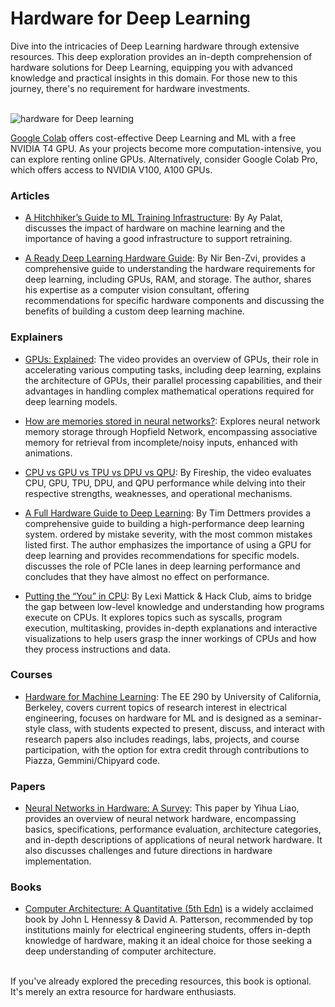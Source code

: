 # Hardware for Deep Learning

Dive into the intricacies of Deep Learning hardware through extensive resources. This deep exploration provides an in-depth comprehension of hardware solutions for Deep Learning, equipping you with advanced knowledge and practical insights in this domain.
For those new to this journey, there's no requirement for hardware investments. 

<br />
<div>
  <img src="/static/img/hardware.png" alt="hardware for Deep learning" />
</div>

[Google Colab](https://colab.research.google.com/) offers cost-effective Deep Learning and ML with a free NVIDIA T4 GPU. As your projects become more computation-intensive, you can explore renting online GPUs. Alternatively, consider Google Colab Pro, which offers access to NVIDIA V100, A100 GPUs.

### Articles

- [A Hitchhiker’s Guide to ML Training Infrastructure](https://insights.sei.cmu.edu/blog/a-hitchhikers-guide-to-ml-training-infrastructure/): By Ay Palat, discusses the impact of hardware on machine learning and the importance of having a good infrastructure to support retraining.

- [A Ready Deep Learning Hardware Guide](https://towardsdatascience.com/another-deep-learning-hardware-guide-73a4c35d3e86): By Nir Ben-Zvi, provides a comprehensive guide to understanding the hardware requirements for deep learning, including GPUs, RAM, and storage. The author, shares his expertise as a computer vision consultant, offering recommendations for specific hardware components and discussing the benefits of building a custom deep learning machine.

### Explainers

- [GPUs: Explained](https://www.youtube.com/watch?v=LfdK-v0SbGI): The video provides an overview of GPUs, their role in accelerating various computing tasks, including deep learning, explains the architecture of GPUs, their parallel processing capabilities, and their advantages in handling complex mathematical operations required for deep learning models.

- [How are memories stored in neural networks?](https://www.youtube.com/watch?v=piF6D6CQxUw): Explores neural network memory storage through Hopfield Network, encompassing associative memory for retrieval from incomplete/noisy inputs, enhanced with animations.

- [CPU vs GPU vs TPU vs DPU vs QPU](https://www.youtube.com/watch?v=r5NQecwZs1A): By Fireship, the video evaluates CPU, GPU, TPU, DPU, and QPU performance while delving into their respective strengths, weaknesses, and operational mechanisms.

- [A Full Hardware Guide to Deep Learning](https://timdettmers.com/2018/12/16/deep-learning-hardware-guide/#CPU_and_PCI-Express): By Tim Dettmers provides a comprehensive guide to building a high-performance deep learning system. ordered by mistake severity, with the most common mistakes listed first. The author emphasizes the importance of using a GPU for deep learning and provides recommendations for specific models. discusses the role of PCIe lanes in deep learning performance and concludes that they have almost no effect on performance.

- [Putting the “You” in CPU](https://cpu.land/): By Lexi Mattick & Hack Club, aims to bridge the gap between low-level knowledge and understanding how programs execute on CPUs. It explores topics such as syscalls, program execution, multitasking, provides in-depth explanations and interactive visualizations to help users grasp the inner workings of CPUs and how they process instructions and data.

### Courses

- [Hardware for Machine Learning](https://inst.eecs.berkeley.edu/~ee290-2/sp21/): The EE 290 by University of California, Berkeley, covers current topics of research interest in electrical engineering, focuses on hardware for ML and is designed as a seminar-style class, with students expected to present, discuss, and interact with research papers also includes readings, labs, projects, and course participation, with the option for extra credit through contributions to Piazza, Gemmini/Chipyard code.

### Papers

- [Neural Networks in Hardware: A Survey](https://bit.csc.lsu.edu/~jianhua/shiv2.pdf): This paper by Yihua Liao, provides an overview of neural network hardware, encompassing basics, specifications, performance evaluation, architecture categories, and in-depth descriptions of applications of neural network hardware. It also discusses challenges and future directions in hardware implementation.

### Books

- [Computer Architecture: A Quantitative (5th Edn)](<http://acs.pub.ro/~cpop/SMPA/Computer%20Architecture%20A%20Quantitative%20Approach%20(5th%20edition).pdf>) is a widely acclaimed book by John L Hennessy & David A. Patterson, recommended by top institutions mainly for electrical engineering students, offers in-depth knowledge of hardware, making it an ideal choice for those seeking a deep understanding of computer architecture.
  <br />
  <br />

 
<Callout type="warning" emoji="️👽">
   If you've already explored the preceding resources, this book is optional. It's merely an extra resource for hardware enthusiasts.
</Callout

>
